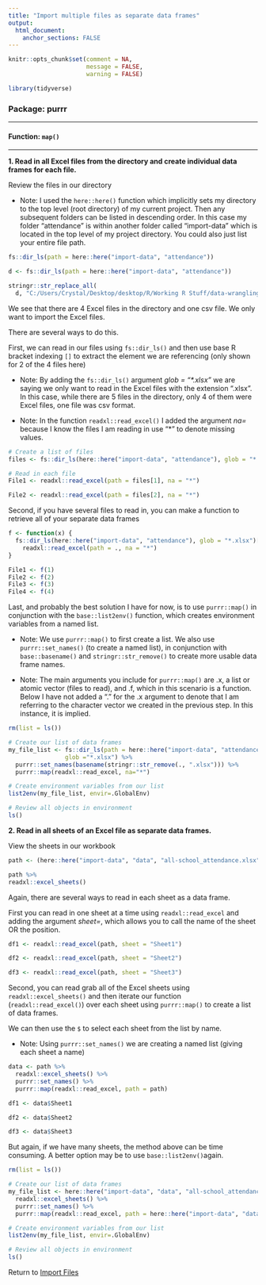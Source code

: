 ```yaml
---
title: "Import multiple files as separate data frames"
output: 
  html_document:
    anchor_sections: FALSE
---
```


```r
knitr::opts_chunk$set(comment = NA,
                      message = FALSE,
                      warning = FALSE)

library(tidyverse)

```


### Package: purrr

---

#### Function: `map()`

---

**1\. Read in all Excel files from the directory and create individual data frames for each file.**

Review the files in our directory

* Note: I used the `here::here()` function which implicitly sets my directory to the top level (root directory) of my current project. Then any subsequent folders can be listed in descending order. In this case my folder "attendance" is within another folder called "import-data" which is located in the top level of my project directory. You could also just list your entire file path.

```r

fs::dir_ls(path = here::here("import-data", "attendance"))

```

```r

d <- fs::dir_ls(path = here::here("import-data", "attendance"))

stringr::str_replace_all(
  d, "C:/Users/Crystal/Desktop/desktop/R/Working R Stuff/data-wrangling-functions/", "C:/Users/Me/project/") 

```

We see that there are 4 Excel files in the directory and one csv file. We only want to import the Excel files.

There are several ways to do this. 

First, we can read in our files using `fs::dir_ls()` and then use base R bracket indexing `[]` to extract the element we are referencing (only shown for 2 of the 4 files here)

* Note: By adding the `fs::dir_ls()` argument *glob = "\*.xlsx"* we are saying we only want to read in the Excel files with the extension “.xlsx”. In this case, while there are 5 files in the directory, only 4 of them were Excel files, one file was csv format.

* Note: In the function `readxl::read_excel()` I added the argument *na=* because I know the files I am reading in use “*” to denote missing values.

```r

# Create a list of files
files <- fs::dir_ls(here::here("import-data", "attendance"), glob = "*.xlsx")

# Read in each file
File1 <- readxl::read_excel(path = files[1], na = "*")

File2 <- readxl::read_excel(path = files[2], na = "*")

```

Second, if you have several files to read in, you can make a function to retrieve all of your separate data frames

```r

f <- function(x) {
  fs::dir_ls(here::here("import-data", "attendance"), glob = "*.xlsx")[x] %>%
    readxl::read_excel(path = ., na = "*")
}

File1 <- f(1)
File2 <- f(2)
File3 <- f(3)
File4 <- f(4)

```

Last, and probably the best solution I have for now, is to use `purrr::map()` in conjunction with the `base::list2env()` function, which creates environment variables from a named list.

* Note: We use `purrr::map()` to first create a list. We also use `purrr::set_names()` (to create a named list), in conjunction with `base::basename()` and `stringr::str_remove()` to create more usable data frame names.

* Note: The main arguments you include for `purrr::map()` are .x, a list or atomic vector (files to read), and .f, which in this scenario is a function. Below I have not added a “.” for the .x argument to denote that I am referring to the character vector we created in the previous step. In this instance, it is implied.

```r

rm(list = ls())

```


```r

# Create our list of data frames
my_file_list <- fs::dir_ls(path = here::here("import-data", "attendance"), 
                glob ="*.xlsx") %>%
  purrr::set_names(basename(stringr::str_remove(., ".xlsx"))) %>%
  purrr::map(readxl::read_excel, na="*")

# Create environment variables from our list
list2env(my_file_list, envir=.GlobalEnv)

# Review all objects in environment
ls()

```


**2\. Read in all sheets of an Excel file as separate data frames.**

View the sheets in our workbook

```r

path <- (here::here("import-data", "data", "all-school_attendance.xlsx"))

path %>% 
readxl::excel_sheets()

```

Again, there are several ways to read in each sheet as a data frame. 

First you can read in one sheet at a time using `readxl::read_excel` and adding the argument *sheet=*, which allows you to call the name of the sheet OR the position.

```r

df1 <- readxl::read_excel(path, sheet = "Sheet1")

df2 <- readxl::read_excel(path, sheet = "Sheet2")

df3 <- readxl::read_excel(path, sheet = "Sheet3")

```

Second, you can read grab all of the Excel sheets using `readxl::excel_sheets()` and then iterate our function (`readxl::read_excel()`) over each sheet using `purrr::map()` to create a list of data frames.

We can then use the `$` to select each sheet from the list by name.

* Note: Using `purrr::set_names()` we are creating a named list (giving each sheet a name)

```r

data <- path %>% 
  readxl::excel_sheets() %>% 
  purrr::set_names() %>% 
  purrr::map(readxl::read_excel, path = path)

df1 <- data$Sheet1

df2 <- data$Sheet2

df3 <- data$Sheet3

```

But again, if we have many sheets, the method above can be time consuming. A better option may be to use `base::list2env()`again.

```r

rm(list = ls())

```

```r

# Create our list of data frames
my_file_list <- here::here("import-data", "data", "all-school_attendance.xlsx") %>% 
  readxl::excel_sheets() %>% 
  purrr::set_names() %>% 
  purrr::map(readxl::read_excel, path = here::here("import-data", "data", "all-school_attendance.xlsx"))

# Create environment variables from our list
list2env(my_file_list, envir=.GlobalEnv)

# Review all objects in environment
ls()

```


Return to [Import Files](https://github.com/Cghlewis/data-wrangling-functions/wiki/Import Files)